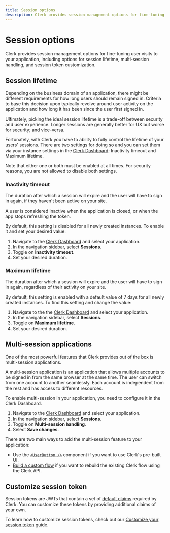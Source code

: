 ```yaml
---
title: Session options
description: Clerk provides session management options for fine-tuning user visits to your application.
---
```


# Session options

Clerk provides session management options for fine-tuning user visits to your application, including options for session lifetime, multi-session handling, and session token customization.

## Session lifetime

Depending on the business domain of an application, there might be different requirements for how long users should remain signed in. Criteria to base this decision upon typically revolve around user activity on the application and how long it has been since the user first signed in.

Ultimately, picking the ideal session lifetime is a trade-off between security and user experience. Longer sessions are generally better for UX but worse for security; and vice-versa.

Fortunately, with Clerk you have to ability to fully control the lifetime of your users' sessions. There are two settings for doing so and you can set them via your instance settings in the [Clerk Dashboard](https://dashboard.clerk.com/): Inactivity timeout and Maximum lifetime.

<Callout type="info">
  Note that either one or both must be enabled at all times. For security reasons, you are not allowed to disable both settings.
</Callout>

### Inactivity timeout

The duration after which a session will expire and the user will have to sign in again, if they haven't been active on your site.

A user is considered inactive when the application is closed, or when the app stops refreshing the token.

By default, this setting is disabled for all newly created instances. To enable it and set your desired value:

1. Navigate to the [Clerk Dashboard](https://dashboard.clerk.com/last-active?path=sessions) and select your application.
2. In the navigation sidebar, select **Sessions**.
3. Toggle on **Inactivity timeout**.
4. Set your desired duration.

### Maximum lifetime

The duration after which a session will expire and the user will have to sign in again, regardless of their activity on your site.

By default, this setting is enabled with a default value of 7 days for all newly created instances. To find this setting and change the value:

1. Navigate to the the [Clerk Dashboard](https://dashboard.clerk.com/last-active?path=sessions) and select your application.
2. In the navigation sidebar, select **Sessions**.
3. Toggle on **Maximum lifetime**.
4. Set your desired duration.

## Multi-session applications

One of the most powerful features that Clerk provides out of the box is multi-session applications.

A multi-session application is an application that allows multiple accounts to be signed in from the same browser at the same time. The user can switch from one account to another seamlessly. Each account is independent from the rest and has access to different resources.

To enable multi-session in your application, you need to configure it in the Clerk Dashboard.

1. Navigate to the [Clerk Dashboard](https://dashboard.clerk.com/last-active?path=sessions) and select your application.
2. In the navigation sidebar, select **Sessions**.
3. Toggle on **Multi-session handling**.
4. Select **Save changes**.

There are two main ways to add the multi-session feature to your application:
- Use the [`<UserButton />`](/docs/components/user/user-button) component if you want to use Clerk's pre-built UI.
- [Build a custom flow](/docs/custom-flows/multi-session-applications) if you want to rebuild the existing Clerk flow using the Clerk API.

## Customize session token

Session tokens are JWTs that contain a set of [default claims](/docs/backend-requests/resources/session-tokens) required by Clerk. You can customize these tokens by providing additional claims of your own.

To learn how to customize session tokens, check out our [Customize your session token](/docs/backend-requests/making/custom-session-token) guide.
